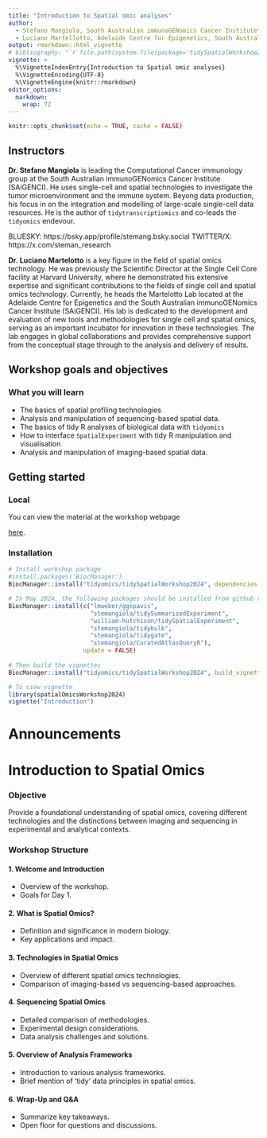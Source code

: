 ```yaml
---
title: "Introduction to Spatial omic analyses"
author:
  - Stefano Mangiola, South Australian immunoGENomics Cancer Institute^[<mangiola.stefano@adelaide.edu.au>], Walter and Eliza Hall Institute^[<mangiola.s at wehi.edu.au>]
  - Luciano Martellotto, Adelaide Centre for Epigenetics, South Australian immunoGENomics Cancer Institute^[<luciano.martelotto@adelaide.edu.au>]
output: rmarkdown::html_vignette
# bibliography: "`r file.path(system.file(package='tidySpatialWorkshop2024', 'bibliography'), 'bibliography.bib')`"
vignette: >
  %\VignetteIndexEntry{Introduction to Spatial omic analyses}
  %\VignetteEncoding{UTF-8}
  %\VignetteEngine{knitr::rmarkdown}
editor_options: 
  markdown: 
    wrap: 72
---
```


```r
knitr::opts_chunk$set(echo = TRUE, cache = FALSE)
```

## Instructors

**Dr. Stefano Mangiola** is leading the Computational Cancer immunology group at the South Australian immunoGENomics Cancer Institute (SAiGENCI). He uses single-cell and spatial technologies to investigate the tumor microenvironment and the immune system. Beyong data production, his focus in on the integration and modelling of large-scale single-cell data resources. He is the author of `tidytranscriptiomics` and co-leads the `tidyomics` endevour. 

BLUESKY: https://bsky.app/profile/stemang.bsky.social
TWITTER/X: https://x.com/steman_research


**Dr. Luciano Martelotto** is a key figure in the field of spatial omics technology. He was previously the Scientific Director at the Single Cell Core facility at Harvard University, where he demonstrated his extensive expertise and significant contributions to the fields of single cell and spatial omics technology. Currently, he heads the Martelotto Lab located at the Adelaide Centre for Epigenetics and the South Australian immunoGENomics Cancer Institute (SAiGENCI). His lab is dedicated to the development and evaluation of new tools and methodologies for single cell and spatial omics, serving as an important incubator for innovation in these technologies. The lab engages in global collaborations and provides comprehensive support from the conceptual stage through to the analysis and delivery of results.

## Workshop goals and objectives

### What you will learn

-   The basics of spatial profiling technologies
-   Analysis and manipulation of sequencing-based spatial data.
-   The basics of tidy R analyses of biological data with `tidyomics`
-   How to interface `SpatialExperiment` with tidy R manipulation and visualisation
-   Analysis and manipulation of imaging-based spatial data.

## Getting started

### Local

You can view the material at the workshop webpage

[here](https://tidyomics.github.io/tidySpatialWorkshop2024/articles/main.html).

### Installation

```r
# Install workshop package
#install.packages('BiocManager')
BiocManager::install("tidyomics/tidySpatialWorkshop2024", dependencies = TRUE)

# In May 2024, the following packages should be installed from github repositories, to use the latest features. In case you have them pre installed, run the following command
BiocManager::install(c("lmweber/ggspavis", 
                       "stemangiola/tidySummarizedExperiment", 
                       "william-hutchison/tidySpatialExperiment", 
                       "stemangiola/tidybulk", 
                       "stemangiola/tidygate", 
                       "stemangiola/CuratedAtlasQueryR"), 
                     update = FALSE)
    
# Then build the vignettes
BiocManager::install("tidyomics/tidySpatialWorkshop2024", build_vignettes = TRUE, force = TRUE)

# To view vignette
library(spatialOmicsWorkshop2024)
vignette("Introduction")
```

# Announcements


# Introduction to Spatial Omics

### Objective

Provide a foundational understanding of spatial omics, covering different technologies and the distinctions between imaging and
sequencing in experimental and analytical contexts.

### Workshop Structure

#### 1. Welcome and Introduction

-   Overview of the workshop.
-   Goals for Day 1.

#### 2. What is Spatial Omics?

-   Definition and significance in modern biology.
-   Key applications and impact.

#### 3. Technologies in Spatial Omics

-   Overview of different spatial omics technologies.
-   Comparison of imaging-based vs sequencing-based approaches.

#### 4. Sequencing Spatial Omics

-   Detailed comparison of methodologies.
-   Experimental design considerations.
-   Data analysis challenges and solutions.

#### 5. Overview of Analysis Frameworks

-   Introduction to various analysis frameworks.
-   Brief mention of 'tidy' data principles in spatial omics.

#### 6. Wrap-Up and Q&A

-   Summarize key takeaways.
-   Open floor for questions and discussions.


